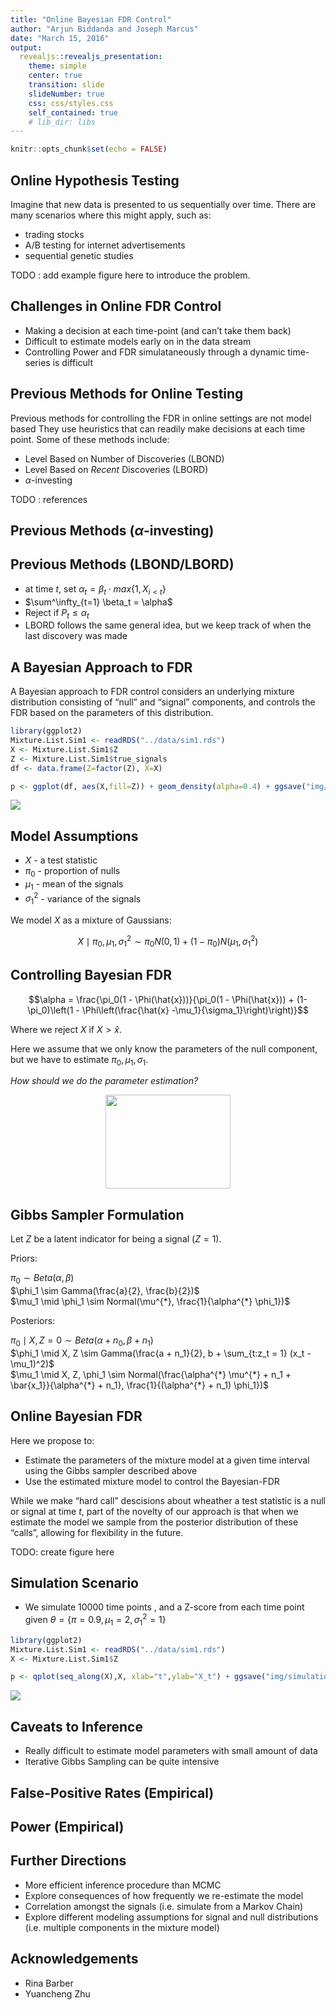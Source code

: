 ```yaml
---
title: "Online Bayesian FDR Control"
author: "Arjun Biddanda and Joseph Marcus"
date: "March 15, 2016"
output: 
  revealjs::revealjs_presentation:
    theme: simple
    center: true
    transition: slide
    slideNumber: true
    css: css/styles.css
    self_contained: true
    # lib_dir: libs
---
```



```r
knitr::opts_chunk$set(echo = FALSE)
```

## Online Hypothesis Testing

Imagine that new data is presented to us sequentially over time. There are many scenarios where this might apply, such as: 

- trading stocks
- A/B testing for internet advertisements
- sequential genetic studies

TODO : add example figure here to introduce the problem. 

## Challenges in Online FDR Control

- Making a decision at each time-point (and can't take them back)
- Difficult to estimate models early on in the data stream
- Controlling Power and FDR simulataneously through a dynamic time-series is difficult

## Previous Methods for Online Testing

Previous methods for controlling the FDR in online settings are not model based
They use heuristics that can readily make decisions at each time point. Some of these methods include:

- Level Based on Number of Discoveries (LBOND)
- Level Based on *Recent* Discoveries (LBORD)
- $\alpha$-investing 

TODO : references

## Previous Methods ($\alpha$-investing)


## Previous Methods (LBOND/LBORD)
- at time $t$,  set $\alpha_t = \beta_t \cdot max\{1, X_{i < t}\}$
- $\sum^\infty_{t=1} \beta_t = \alpha$
- Reject if $P_t \leq \alpha_t$
- LBORD follows the same general idea, but we keep track of when the last discovery was made


## A Bayesian Approach to FDR

A Bayesian approach to FDR control considers an underlying mixture distribution consisting of "null" and "signal" components, and controls the FDR based on the parameters of this distribution. 

```r
library(ggplot2)
Mixture.List.Sim1 <- readRDS("../data/sim1.rds")
X <- Mixture.List.Sim1$Z
Z <- Mixture.List.Sim1$true_signals
df <- data.frame(Z=factor(Z), X=X)

p <- ggplot(df, aes(X,fill=Z)) + geom_density(alpha=0.4) + ggsave("img/mixture_density.png")
```

<img src="img/mixture_density.png" style="background:none; border:none; box-shadow:none;">


## Model Assumptions

- $X$ - a test statistic 
- $\pi_0$ - proportion of nulls
- $\mu_1$ - mean of the signals
- $\sigma^2_1$ - variance of the signals

We model $X$ as a mixture of Gaussians:

$$X \mid \pi_0, \mu_1, \sigma^2_1 \sim \pi_0 N(0,1) + (1 - \pi_0) N(\mu_1, \sigma^2_1)$$

## Controlling Bayesian FDR

$$\alpha = \frac{\pi_0(1 - \Phi(\hat{x}))}{\pi_0(1 - \Phi(\hat{x})) + (1-\pi_0)\left(1 - \Phi\left(\frac{\hat{x} -\mu_1}{\sigma_1}\right)\right)}$$

Where we reject $X$ if $X > \hat{x}$. 

Here we assume that we only know the parameters of the null component, but we have to estimate $\pi_0, \mu_1, \sigma_1$. 

*How should we do the parameter estimation?* 

<center>
<img src="img/thinking.jpg" width="200" height="150" style="background:none; border:none; box-shadow:none;">
</center>

## Gibbs Sampler Formulation  
Let $Z$ be a latent indicator for being a signal ($Z=1$).

Priors:

$\pi_0 \sim Beta(\alpha, \beta)$  
$\phi_1 \sim Gamma(\frac{a}{2}, \frac{b}{2})$  
$\mu_1 \mid \phi_1 \sim Normal(\mu^{*}, \frac{1}{\alpha^{*} \phi_1})$  

Posteriors: 

$\pi_0 \mid X, Z = 0 \sim Beta(\alpha + n_0, \beta + n_1)$  
$\phi_1 \mid X, Z \sim Gamma(\frac{a + n_1}{2}, b + \sum_{t:z_t = 1} (x_t - \mu_1)^2)$  
$\mu_1 \mid X, Z, \phi_1 \sim Normal(\frac{\alpha^{*} \mu^{*} + n_1 + \bar{x_1}}{\alpha^{*} + n_1}, \frac{1}{(\alpha^{*} + n_1) \phi_1})$  

<!-- $$P(Z_t \mid X_t = x_t, \pi_0, \mu_1, \phi_1) = \frac{\pi_0 exp(-\frac{x^2_t}{2})}{\pi_0 exp(-\frac{x^2_t}{2}) + ((1 - \pi_0) \phi_1 exp(-\frac{\phi_1}{2} (x_t - \mu_1)^2))}$$ -->

## Online Bayesian FDR

Here we propose to:

- Estimate the parameters of the mixture model at a given time interval using the Gibbs sampler described above
- Use the estimated mixture model to control the Bayesian-FDR

While we make "hard call" descisions about wheather a test statistic is a null or signal at time $t$, part of the novelty of our approach is that when we estimate the model we sample from the posterior distribution of these "calls", allowing for flexibility in the future.

TODO: create figure here

## Simulation Scenario

- We simulate 10000 time points , and a Z-score from each time point given $\theta = \{\pi = 0.9, \mu_1 = 2, \sigma^2_1 = 1\}$

```r
library(ggplot2)
Mixture.List.Sim1 <- readRDS("../data/sim1.rds")
X <- Mixture.List.Sim1$Z

p <- qplot(seq_along(X),X, xlab="t",ylab="X_t") + ggsave("img/simulation_points.png")
```

<img src="img/simulation_points.png" style="background:none; border:none; box-shadow:none;">

## Caveats to Inference 

- Really difficult to estimate model parameters with small amount of data
- Iterative Gibbs Sampling can be quite intensive

## False-Positive Rates (Empirical)


## Power (Empirical)


## Further Directions

- More efficient inference procedure than MCMC
- Explore consequences of how frequently we re-estimate the model
- Correlation amongst the signals (i.e. simulate from a Markov Chain)
- Explore different modeling assumptions for signal and null distributions (i.e. multiple components in the mixture model)

## Acknowledgements

- Rina Barber
- Yuancheng Zhu